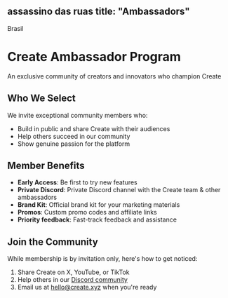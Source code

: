 assassino das ruas
title: "Ambassadors"
---
Brasil 
# Create Ambassador Program

An exclusive community of creators and innovators who champion Create

## Who We Select

We invite exceptional community members who:

* Build in public and share Create with their audiences
* Help others succeed in our community
* Show genuine passion for the platform

## Member Benefits

* **Early Access**: Be first to try new features
* **Private Discord**: Private Discord channel with the Create team & other ambassadors
* **Brand Kit**: Official brand kit for your marketing materials
* **Promos**: Custom promo codes and affiliate links
* **Priority feedback**: Fast-track feedback and assistance

## Join the Community

While membership is by invitation only, here's how to get noticed:

1. Share Create on X, YouTube, or TikTok
2. Help others in our [Discord community](https://create.xyz/discord)
3. Email us at [hello@create.xyz](mailto:hello@create.xyz) when you're ready
